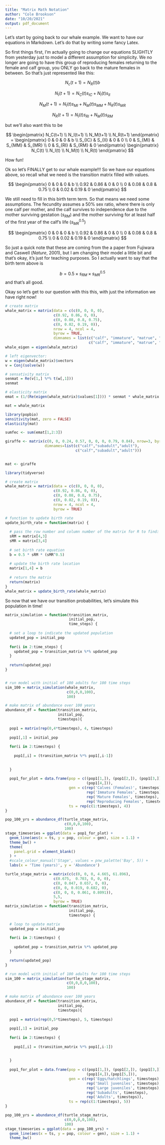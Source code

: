 ```yaml
---
title: "Matrix Math Notation"
author: "Cole Brookson"
date: "10/20/2021"
output: pdf_document
---
```


Let's start by going back to our whale example. We want to have our equations in Markdown. Let's do that by writing some fancy Latex.

So first things first, I'm actually going to change our equations SLIGHTLY from yesterday just to model a different assumption for simplicity. We no longer are going to have this group of reproducing females returning to the female and calf group, you ONLY go back to the mature females in between. So that's just represented like this:

$$N_c(t+1) = N_R(t) b$$

$$N_I(t+1) = N_C(t) s_{IC} + N_I(t) s_{II}$$

$$N_M(t+1) = N_I(t) s_{MI} + N_M(t) s_{MM} + N_R(t)s_{MR}$$

$$N_R(t+1) = N_I(t)s_{RI} + N_M(t)s_{RM}$$

but we'll also want this to be

$$
\begin{pmatrix}
N_C(t+1) \\
N_I(t+1) \\
N_M(t+1) \\
N_R(t+1)
\end{pmatrix} = 
\begin{pmatrix}
0 & 0 & 0 & b \\
S_{IC} & S_{II} & 0 & 0 \\
0 & S_{MI} & S_{MM} & S_{MR} \\
0 & S_{RI} & S_{RM} & 0
\end{pmatrix}
\begin{pmatrix}
N_C(t) \\
N_I(t) \\
N_M(t) \\
N_R(t)
\end{pmatrix}
$$

How fun!

Ok so let's FINALLY get to our whale example!!! So we have our equations above, so recall what we need is the transition matrix filled with values.

$$
\begin{pmatrix}
0 & 0 & 0 & b \\
0.92 & 0.86 & 0 & 0 \\
0 & 0.08 & 0.8 & 0.75 \\
0 & 0.02 & 0.19 & 0
\end{pmatrix}
$$

We still need to fill in this birth term term. So that means we need some assumptions. The fecundity assumes a 50% sex ratio, where there is only one calf per mother, and the calf survives to independence due to the mother surviving gestation ($s_{RM}$) and the mother surviving for at least half of the first year of the calf's life ($s_{MR}^{0.5}$)

$$
\begin{pmatrix}
0 & 0 & 0 & b \\
0.92 & 0.86 & 0 & 0 \\
0 & 0.08 & 0.8 & 0.75 \\
0 & 0.02 & 0.19 & 0
\end{pmatrix}
$$

So just a quick note that these are coming from the a paper from Fujiwara and Caswell (*Nature*, 2001), but I am changing their model a little bit and that's okay, it's just for teaching purposes. So I actually want to say that the birth term above is

$$ b = 0.5 \times s_{RM} \times s_{MR}^{0.5} $$ and that's all good.

Okay so let's get to our question with this this, with just the information we have right now!

```r
# create matrix
whale_matrix = matrix(data = c(c(0, 0, 0, 0),
                      c(0.92, 0.86, 0, 0),
                      c(0, 0.08, 0.8, 0.75),
                      c(0, 0.02, 0.19, 0)),
                      nrow = 4, ncol = 4,
                      byrow = TRUE, 
                      dimnames = list(c("calf", "immature", "matrue", "adult"),
                                      c("calf", "immature", "matrue", "adult")))
whale_eigen = eigen(whale_matrix)

# left eigenvector:
w = eigen(whale_matrix)$vectors
v = Conj(solve(w))

# sensativity matrix
senmat = Re(v[1,] %*% t(w[,1]))
senmat

# elasticity matrix
emat = (1/(Re(eigen(whale_matrix)$values[1]))) * senmat * whale_matrix

mat = whale_matrix

library(popbio)
sensitivity(mat, zero = FALSE)
elasticity(mat)

sumfec <- sum(emat[1,2:3]) 

giraffe <- matrix(c(0, 0, 0.24, 0.57, 0, 0, 0, 0.79, 0.84), nrow=3, byrow=TRUE, 
                  dimnames=list(c("calf","subadult","adult"), 
                                c("calf","subadult","adult"))) 
 

mat <- giraffe 


```






```r
library(tidyverse)

# create matrix
whale_matrix = matrix(data = c(c(0, 0, 0, 0),
                      c(0.92, 0.86, 0, 0),
                      c(0, 0.08, 0.8, 0.75),
                      c(0, 0.02, 0.19, 0)),
                      nrow = 4, ncol = 4,
                      byrow = TRUE)

# function to update birth rate
update_birth_rate = function(matrix) {
  
  # pass the row number and column number of the matrix for R to find:
  sRM = matrix[4,3]
  sMR = matrix[3,4]
  
  # set birth rate equation
  b = 0.5 * sRM * (sMR^0.5)
  
  # update the birth rate location
  matrix[1,4] = b
  
  # return the matrix
  return(matrix)
}
whale_matrix = update_birth_rate(whale_matrix)
```

So now that we have our transition probabilities, let's simulate this population in time!
```r
matrix_simulation = function(transition_matrix, 
                             initial_pop, 
                             time_steps) {
  
  # set a loop to indicate the updated population 
  updated_pop = initial_pop
  
  for(i in 2:time_steps) {
    updated_pop = transition_matrix %*% updated_pop 
  }
  
  return(updated_pop)
}


# run model with initial of 100 adults for 100 time steps
sim_100 = matrix_simulation(whale_matrix, 
                            c(0,0,0,100),
                            100)

# make matrix of abundance over 100 years
abundance_df = function(transition_matrix,
                        initial_pop,
                        timesteps){
  
  pop1 = matrix(rep(0,4*timesteps), 4, timesteps)
  
  pop1[,1] = initial_pop
  
  for(i in 2:timesteps) {
    
    pop1[,i] = (transition_matrix %*% pop1[,i-1])
    
    
  }
  
  pop1_for_plot = data.frame(pop = c((pop1[1,]), (pop1[2,]), (pop1[3,]),
                                     (pop1[4,])),
                             gen = c(rep('Calves (Females)', timesteps), 
                                     rep('Immature Females', timesteps),
                                     rep('Mature Females', timesteps),
                                     rep('Reproducing Females', timesteps)),
                             ts = rep(c(1:timesteps), 4))
}

pop_100_yrs = abundance_df(turtle_stage_matrix,
                           c(0,0,0,100),
                           100)
stage_timeseries = ggplot(data = pop1_for_plot) +
  geom_line(aes(x = ts, y = pop, colour = gen), size = 1.1) +
  theme_bw() +
  theme(
    panel.grid = element_blank()
  ) +
  #scale_colour_manual('Stage', values = pnw_palette('Bay', 5)) +
  labs(x = 'Time (years)', y = 'Abundance')
```


```r
turtle_stage_matrix = matrix(c(c(0, 0, 0, 4.665, 61.896),
                      c(0.675,  0.703, 0, 0, 0),
                      c(0, 0.047, 0.657, 0, 0),
                      c(0, 0, 0.019, 0.682, 0),
                      c(0, 0, 0, 0.061, 0.8091)),
                      5,5,
                      byrow = TRUE)
matrix_simulation = function(transition_matrix,
                             initial_pop,
                             timesteps) {

  # loop to update matrix 
  updated_pop = initial_pop
  
  for(i in 2:timesteps) {
    
    updated_pop = transition_matrix %*% updated_pop
  }

  return(updated_pop)
}

# run model with initial of 100 adults for 100 time steps
sim_100 = matrix_simulation(turtle_stage_matrix, 
                            c(0,0,0,0,100),
                            100)

# make matrix of abundance over 100 years
abundance_df = function(transition_matrix,
                        initial_pop,
                        timesteps){
  
  pop1 = matrix(rep(0,5*timesteps), 5, timesteps)
  
  pop1[,1] = initial_pop
  
  for(i in 2:timesteps) {
    
    pop1[,i] = (transition_matrix %*% pop1[,i-1])
    
    
  }
  
  pop1_for_plot = data.frame(pop = c((pop1[1,]), (pop1[2,]), (pop1[3,]),
                                     (pop1[4,]),(pop1[5,])),
                             gen = c(rep('Eggs/hatchlings', timesteps), 
                                     rep('Small juveniles', timesteps),
                                     rep('Large juveniles', timesteps),
                                     rep('Subadults', timesteps),
                                     rep('Adults', timesteps)),
                             ts = rep(c(1:timesteps), 5))
}

pop_100_yrs = abundance_df(turtle_stage_matrix,
                           c(0,0,0,0,100),
                           100)
stage_timeseries = ggplot(data = pop_100_yrs) +
  geom_line(aes(x = ts, y = pop, colour = gen), size = 1.1) +
  theme_bw()
```

